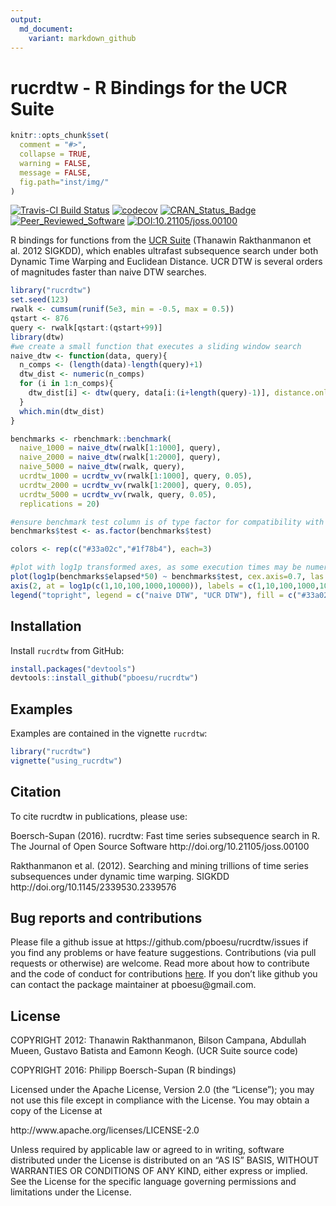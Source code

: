 ```yaml
---
output:
  md_document:
    variant: markdown_github
---
```


# rucrdtw - R Bindings for the UCR Suite


```r
knitr::opts_chunk$set(
  comment = "#>",
  collapse = TRUE,
  warning = FALSE,
  message = FALSE,
  fig.path="inst/img/"
)
```

[![Travis-CI Build Status](https://api.travis-ci.org/pboesu/rucrdtw.svg?branch=master)](https://travis-ci.org/pboesu/rucrdtw)
[![codecov](https://codecov.io/gh/pboesu/rucrdtw/branch/master/graph/badge.svg)](https://codecov.io/gh/pboesu/rucrdtw)
[![CRAN_Status_Badge](http://www.r-pkg.org/badges/version/rucrdtw)](https://cran.r-project.org/package=rucrdtw)
[![Peer_Reviewed_Software](https://img.shields.io/badge/Peer%20Reviewed-%E2%9C%93-green.svg)](http://doi.org/10.21105/joss.00100)
[![DOI:10.21105/joss.00100](https://img.shields.io/badge/DOI-10.21105%2Fjoss.00100-blue.svg)](http://doi.org/10.21105/joss.00100)

R bindings for functions from the [UCR Suite](http://www.cs.ucr.edu/~eamonn/UCRsuite.html) (Thanawin Rakthanmanon et al. 2012 SIGKDD), which enables ultrafast subsequence search under both Dynamic Time Warping and Euclidean Distance. UCR DTW is several orders of magnitudes faster than naive DTW searches. 

```r
library("rucrdtw")
set.seed(123)
rwalk <- cumsum(runif(5e3, min = -0.5, max = 0.5))
qstart <- 876
query <- rwalk[qstart:(qstart+99)]
library(dtw)
#we create a small function that executes a sliding window search
naive_dtw <- function(data, query){
  n_comps <- (length(data)-length(query)+1)
  dtw_dist <- numeric(n_comps)
  for (i in 1:n_comps){
    dtw_dist[i] <- dtw(query, data[i:(i+length(query)-1)], distance.only = TRUE, window.type="sakoechiba", window.size=5)$distance
  }
  which.min(dtw_dist)
}

benchmarks <- rbenchmark::benchmark(
  naive_1000 = naive_dtw(rwalk[1:1000], query),
  naive_2000 = naive_dtw(rwalk[1:2000], query),
  naive_5000 = naive_dtw(rwalk, query),
  ucrdtw_1000 = ucrdtw_vv(rwalk[1:1000], query, 0.05),
  ucrdtw_2000 = ucrdtw_vv(rwalk[1:2000], query, 0.05),
  ucrdtw_5000 = ucrdtw_vv(rwalk, query, 0.05),
  replications = 20)

#ensure benchmark test column is of type factor for compatibility with r-devel
benchmarks$test <- as.factor(benchmarks$test)

colors <- rep(c("#33a02c","#1f78b4"), each=3)

#plot with log1p transformed axes, as some execution times may be numerically zero
plot(log1p(benchmarks$elapsed*50) ~ benchmarks$test, cex.axis=0.7, las = 2, yaxt = "n", xlab = "", ylab = "execution time [ms]", ylim = c(0,10), medcol = colors, staplecol=colors, boxcol=colors)
axis(2, at = log1p(c(1,10,100,1000,10000)), labels = c(1,10,100,1000,10000), cex.axis = 0.7)
legend("topright", legend = c("naive DTW", "UCR DTW"), fill = c("#33a02c","#1f78b4"), bty="n")
```
      
## Installation
Install `rucrdtw` from GitHub:

```r
install.packages("devtools")
devtools::install_github("pboesu/rucrdtw")
```

## Examples

Examples are contained in the vignette `rucrdtw`:
```r
library("rucrdtw")
vignette("using_rucrdtw")
```

## Citation

To cite rucrdtw in publications, please use:   

  Boersch-Supan (2016). rucrdtw: Fast time series subsequence search in R. The Journal of Open Source Software 
  http://doi.org/10.21105/joss.00100

  Rakthanmanon et al. (2012). Searching and mining trillions of time series subsequences under dynamic time warping.
  SIGKDD http://doi.org/10.1145/2339530.2339576

 
## Bug reports and contributions

Please file a github issue at https://github.com/pboesu/rucrdtw/issues if you find any problems or have feature suggestions. Contributions (via pull requests or otherwise) are welcome. Read more about how to contribute and the code of conduct for contributions [here](https://github.com/pboesu/rucrdtw/blob/master/CONTRIBUTING.md). If you don't like github you can contact the package maintainer at pboesu@gmail.com.

## License
COPYRIGHT 2012: Thanawin Rakthanmanon, Bilson Campana, Abdullah Mueen, Gustavo Batista and Eamonn Keogh. (UCR Suite source code)

COPYRIGHT 2016: Philipp Boersch-Supan (R bindings)

Licensed under the Apache License, Version 2.0 (the "License"); you may not use this file except in compliance with the License. You may obtain a copy of the License at

http://www.apache.org/licenses/LICENSE-2.0

Unless required by applicable law or agreed to in writing, software distributed under the License is distributed on an "AS IS" BASIS, WITHOUT WARRANTIES OR CONDITIONS OF ANY KIND, either express or implied. See the License for the specific language governing permissions and limitations under the License.
